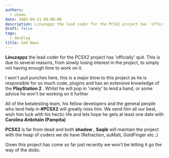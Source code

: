 ```yaml
---
authors:
  - ckemu
date: 2005-09-21 00:00:00
description: Linuzappz the lead coder for the PCSX2 project has 'officially' quit
draft: false
tags:
  - devblog
title: Sad News
---
```


**Linuzappz** the lead coder for the _PCSX2_ project has 'officially'
quit. This is due to several reasons, from slowly losing interest in the
project, to simply not having enough time to work on it.

<!-- truncate -->

I won't pull punches here, this _is_ a major blow to this project as he
is responsible for so much code, plugins and has an extensive knowledge
of the **PlayStation 2** . Whilst he will pop in 'rarely' to lend a
hand, or some advice he won't be working on it further

All of the betatesting team, his fellow developers and the general
people who lend help in **#PCSX2** will greatly miss him. We send him
all our best, wish him luck with his hectic life and lets hope he gets
at least one date with **Carolina Ardoháin (Pampita)**

**PCSX2** is far from dead and both **shadow** , **Saqib** will maintain
the project with the heap of coders we do have (Refraction, auMatt,
GoldFinger etc..)

Given this project has come so far just recently
we won't be letting it go the way of the dodo.

